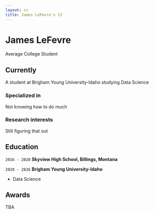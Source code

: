 ```yaml
---
layout: cv
title: James LeFevre's CV
---
```

# James LeFevre
Average College Student


## Currently

A student at Brigham Young University-Idaho studying Data Science

### Specialized in

Not knowing how to do much

### Research interests

Still figuring that out


## Education

`2016 - 2020`
__Skyview High School, Billings, Montana__

`2020 - 2026`
__Brigham Young University-Idaho__

- Data Science


## Awards

TBA


<!-- ### Footer

Last updated: May 2024 -->
